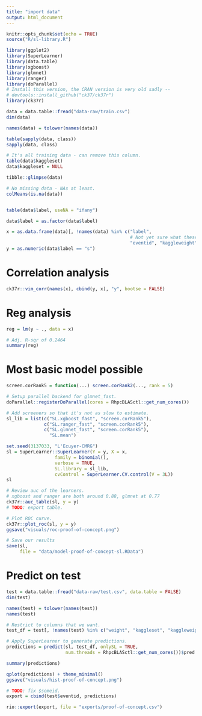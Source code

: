 ```yaml
---
title: "import data"
output: html_document
---
```


```r
knitr::opts_chunk$set(echo = TRUE)
source("R/sl-library.R")

library(ggplot2)
library(SuperLearner)
library(data.table)
library(xgboost)
library(glmnet)
library(ranger)
library(doParallel)
# Install this version, the CRAN version is very old sadly --
# devtools::install_github("ck37/ck37r")
library(ck37r)
```

```r

data = data.table::fread("data-raw/train.csv")
dim(data)

names(data) = tolower(names(data))

table(sapply(data, class))
sapply(data, class)

# It's all training data - can remove this column.
table(data$kaggleset)
data$kaggleset = NULL

tibble::glimpse(data)

# No missing data - NAs at least.
colMeans(is.na(data))


table(data$label, useNA = "ifany")

data$label = as.factor(data$label)
```

```r
x = as.data.frame(data)[, !names(data) %in% c("label",
                                              # Not yet sure what these are.
                                              "eventid", "kaggleweight", "weight")]
y = as.numeric(data$label == "s")
```

# Correlation analysis

```r
ck37r::vim_corr(names(x), cbind(y, x), "y", bootse = FALSE)
```

# Reg analysis

```r
reg = lm(y ~ ., data = x)

# Adj. R-sqr of 0.2464
summary(reg)
```

# Most basic model possible

```r

screen.corRank5 = function(...) screen.corRank2(..., rank = 5)

# Setup parallel backend for glmnet_fast.
doParallel::registerDoParallel(cores = RhpcBLASctl::get_num_cores())

# Add screeners so that it's not as slow to estimate.
sl_lib = list(c("SL.xgboost_fast", "screen.corRank5"),
              c("SL.ranger_fast", "screen.corRank5"),
              c("SL.glmnet_fast", "screen.corRank5"),
                "SL.mean")

set.seed(3137033, "L'Ecuyer-CMRG")
sl = SuperLearner::SuperLearner(Y = y, X = x,
                  family = binomial(),
                  verbose = TRUE,
                  SL.library = sl_lib,
                  cvControl = SuperLearner.CV.control(V = 3L))
sl

# Review auc of the learners.
# xgboost and ranger are both around 0.88, glmnet at 0.77
ck37r::auc_table(sl, y = y)
# TODO: export table.

# Plot ROC curve.
ck37r::plot_roc(sl, y = y)
ggsave("visuals/roc-proof-of-concept.png")

# Save our results
save(sl,
     file = "data/model-proof-of-concept-sl.RData")
```

# Predict on test

```r
test = data.table::fread("data-raw/test.csv", data.table = FALSE)
dim(test)

names(test) = tolower(names(test))
names(test)

# Restrict to columns that we want.
test_df = test[, !names(test) %in% c("weight", "kaggleset", "kaggleweight", "eventid")]

# Apply SuperLearner to generate predictions.
predictions = predict(sl, test_df, onlySL = TRUE,
                      num.threads = RhpcBLASctl::get_num_cores())$pred

summary(predictions)

qplot(predictions) + theme_minimal()
ggsave("visuals/hist-proof-of-concept.png")

# TODO: fix $someid.
export = cbind(test$eventid, predictions)

rio::export(export, file = "exports/proof-of-concept.csv")

```
